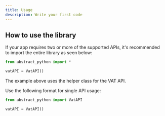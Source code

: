 ```yaml
---
title: Usage
description: Write your first code
---
```



## How to use the library

If your app requires two or more of the supported APIs, it's recommended to import the entire library as seen below:

```python
from abstract_python import *

vatAPI = VatAPI()
```

<Aside>The example above uses the helper class for the VAT API.</Aside>

Use the following format for single API usage:

```python
from abstract_python import VatAPI

vatAPI = VatAPI()
```
